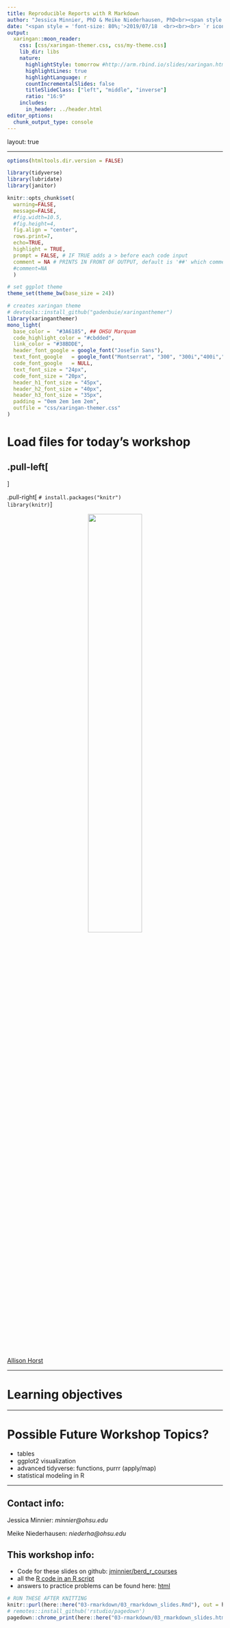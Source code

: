 ```yaml
---
title: Reproducible Reports with R Markdown
author: "Jessica Minnier, PhD & Meike Niederhausen, PhD<br><span style = 'font-size: 80%;'>[OCTRI Biostatistics, Epidemiology, Research & Design (BERD) Workshop](https://www.ohsu.edu/xd/research/centers-institutes/octri/education-training/octri-research-forum.cfm) </span>"
date: "<span style = 'font-size: 80%;'>2019/07/18  <br><br><br> `r icon::fa('link')` slides: [bit.ly/berd_rmd](http://bit.ly/berd_rmd) <br> `r icon::fa('file-pdf')` pdf:  [bit.ly/berd_rmd_pdf](http://bit.ly/berd_rmd_pdf)</span>"
output: 
  xaringan::moon_reader:
    css: [css/xaringan-themer.css, css/my-theme.css]
    lib_dir: libs
    nature:
      highlightStyle: tomorrow #http://arm.rbind.io/slides/xaringan.html#77
      highlightLines: true
      highlightLanguage: r
      countIncrementalSlides: false
      titleSlideClass: ["left", "middle", "inverse"]
      ratio: "16:9"
    includes:
      in_header: ../header.html   
editor_options: 
  chunk_output_type: console
---
```


layout: true
  
<!-- <div class="my-footer"><span>bit.ly/berd_tidy</span></div>  -->

---

```r
options(htmltools.dir.version = FALSE)

library(tidyverse)
library(lubridate)
library(janitor)

knitr::opts_chunk$set(
  warning=FALSE, 
  message=FALSE, 
  #fig.width=10.5, 
  #fig.height=4,
  fig.align = "center",
  rows.print=7,
  echo=TRUE,
  highlight = TRUE,
  prompt = FALSE, # IF TRUE adds a > before each code input
  comment = NA # PRINTS IN FRONT OF OUTPUT, default is '##' which comments out output
  #comment=NA
  )

# set ggplot theme
theme_set(theme_bw(base_size = 24))
```



```r
# creates xaringan theme
# devtools::install_github("gadenbuie/xaringanthemer")
library(xaringanthemer)
mono_light(
  base_color =  "#3A6185", ## OHSU Marquam
  code_highlight_color = "#cbdded",
  link_color = "#38BDDE",
  header_font_google = google_font("Josefin Sans"),
  text_font_google   = google_font("Montserrat", "300", "300i","400i","700"),
  code_font_google   = NULL,
  text_font_size = "24px",
  code_font_size = "20px",
  header_h1_font_size = "45px",
  header_h2_font_size = "40px",
  header_h3_font_size = "35px",
  padding = "0em 2em 1em 2em",
  outfile = "css/xaringan-themer.css"
)
```



# Load files for today's workshop

.pull-left[
- 
]

.pull-right[
`# install.packages("knitr")`  
`library(knitr)`
]

<center><img src="img/horst_rmarkdown_wizards.png" width="50%" height="50%"></center>[Allison Horst](https://github.com/allisonhorst/stats-illustrations)

---

# Learning objectives

<!-- TO-DO: update after finishing rest of slides -->



---

# Possible Future Workshop Topics?

- tables
- ggplot2 visualization
- advanced tidyverse: functions, purrr (apply/map)
- statistical modeling in R

---

## Contact info:

Jessica Minnier: _minnier@ohsu.edu_

Meike Niederhausen: _niederha@ohsu.edu_


## This workshop info:

<!-- TO-DO: Update??? Create file with jsut the R code-->

- Code for these slides on github: [jminnier/berd_r_courses](https://github.com/jminnier/berd_r_courses)
- all the [R code in an R script](https://jminnier-berd-r-courses.netlify.com/03-rmarkdown/02_rmarkdown.R)
- answers to practice problems can be found here: [html](https://jminnier-berd-r-courses.netlify.com/03-rmarkdown/03_rmarkdown.html)


<!-- TO DO: move all images to project folder so print pdf below works? -->
```r
# RUN THESE AFTER KNITTING
knitr::purl(here::here("03-rmarkdown/03_rmarkdown_slides.Rmd"), out = here::here("03-rmarkdown/03_rmarkdown_slides.R"))
# remotes::install_github('rstudio/pagedown')
pagedown::chrome_print(here::here("03-rmarkdown/03_rmarkdown_slides.html"))
```
